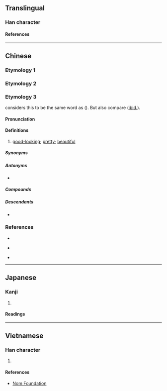 {{character info}}
==Translingual==

===Han character===
{{Han char|rn=38|rad=女|as=09|sn=12|four=|canj=VKMB|ids=⿰女⿱左月}}

====References====
{{Han ref|kx=0267.200|dkj=06525|dj=0534.190|hdz=21064.100|uh=5AA0}}

----

==Chinese==

===Etymology 1===
{{zh-see|嫷|v}}

===Etymology 2===
{{zh-see|惰|v}}

===Etymology 3===
{{zh-forms|alt=美,水,秀,嫷,娞}}

{{w|Jerry Norman (sinologist)|Jerry Norman}} considers this to be the same word as {{zh-l|水|water}} ({{zh-ref|Schuessler, 2007}}). But also compare {{cog|th|สวย||beautiful}} ([[ibid.]]).

====Pronunciation====
{{zh-pron
|mn=súi
|mn-t=sui2
|cat=a
}}

====Definitions====
{{zh-hanzi}}

# {{lb|zh|Min Nan}} [[good-looking]]; [[pretty]]; [[beautiful]]

=====Synonyms=====
{{zh-dial|漂亮}}

=====Antonyms=====
* {{zh-l|䆀|bái}}

=====Compounds=====
{{zh-der|愛媠|媠氣|媠色|媠噹噹|媠茫茫|媠靡}}

=====Descendants=====
* {{desc|en|swee|bor=1}}

===References===
* {{R:twedu|B00708-004}}
* {{qualifier|Min Nan}} {{thcwd|8310}}
* {{qualifier|Min Nan}} {{thcwda|313}}

----

==Japanese==

===Kanji===
{{ja-kanji|grade=|rs=女09}}

# {{rfdef|ja|sort=女09}}

====Readings====
{{ja-readings
|goon=だ, な, ら
|kanon=た
|kun=おこた-る, みめよ-い
}}

----

==Vietnamese==

===Han character===
{{vi-readings|rs=女09|reading=[[thoã]]}}

# {{rfdef|vi|sort=女09}}

====References====
* [http://nomfoundation.org/common/nom_details.php?codepoint=5aa0 Nom Foundation]